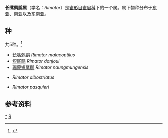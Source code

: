 {{Automatic taxobox
| image = Rimator malacoptilus.jpg
| image_caption = [[长嘴鹩鹛|长嘴鹩鹛]] ''(Rimator malacoptilus)''
| taxon = Rimator
| authority = {{tsl|en|Edward Blyth|Blyth}}, 1847
}}
'''长嘴鹩鹛属'''（学名：''Rimator''）是[[雀形目|雀形目]][[雀眉科|雀眉科]]下的一个属。属下物种分布于[[东亚|东亚]]、[[南亚|南亚]]以及[[东南亚|东南亚]]。

==种==
共5种。<ref name=ioc>{{cite web | editor1-last=Gill | editor1-first=Frank | editor1-link=Frank Gill (ornithologist) | editor2-last=Donsker | editor2-first=David | year=2017 | title=Babblers & fulvettas | work=World Bird List Version 7.3 | url=http://www.worldbirdnames.org/bow/babblers/ | publisher=International Ornithologists' Union | accessdate=25 August 2017 | archive-date=2020-04-24 | archive-url=https://web.archive.org/web/20200424192044/https://www.worldbirdnames.org/bow/babblers/ | dead-url=no }}</ref>
* [[长嘴鹩鹛|长嘴鹩鹛]] ''Rimator malacoptilus''
* [[短尾鹛|短尾鹛]] ''Rimator danjoui''
* [[瑙蒙短尾鹛|瑙蒙短尾鹛]] ''Rimator naungmungensis''
* {{tsl|en|Rimator albostriatus|苏门答腊鹩鹛}} ''Rimator albostriatus''
* {{tsl|en|Rimator pasquieri|白喉鹩鹛}} ''Rimator pasquieri''

==参考资料==
{{reflist}}

{{Taxonbar|from=Q10811748}}

[[Category:长嘴鹩鹛属|*]]
[[Category:雀眉科|R]]